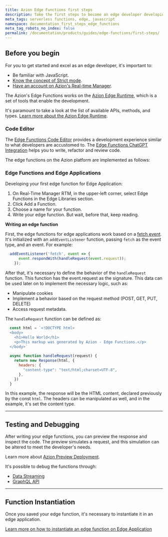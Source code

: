 ```yaml
---
title: Azion Edge Functions first steps
description: Take the first steps to become an edge developer developing edge functions.
meta_tags: serverless functions, edge, javascript
namespace: documentation_first_steps_edge_functions
meta_tag_robots_no_index: false
permalink: /documentation/products/guides/edge-functions/first-steps/
---
```


## Before you begin

For you to get started and excel as an edge developer, it's important to:

- Be familiar with JavaScript.
- [Know the concept of Strict mode](https://developer.mozilla.org/en-US/docs/Web/JavaScript/Reference/Strict_mode).
- [Have an account on Azion's Real-time Manager](/en/documentation/products/accounts/creating-account/).

The Azion's Edge Functions works on the [Azion Edge Runtime](/en/documentation/products/edge-application/edge-functions/runtime/overview/), which is a set of tools that enable the development.

It's paramount to take a look at the list of available APIs, methods, and types. [Learn more about the Azion Edge Runtime](/en/documentation/products/edge-application/edge-functions/runtime/overview/).

### Code Editor

The [Edge Functions Code Editor](/en/documentation/products/edge-application/edge-functions/runtime-api/code-editor/) provides a development experience similar to what developers are accustomed to. The [Edge Functions ChatGPT Integration](/en/documentation/products/edge-application/edge-functions/runtime-api/ai-integration/) helps you to write, refactor and review code.

The edge functions on the Azion platform are implemented as follows:

### Edge Functions and Edge Applications

Developing your first edge function for Edge Application:

1. On Real-Time Manager RTM, in the upper-left corner, select Edge Functions in the Edge Libraries section.
2. Click Add a Function.
3. Choose a name for your function.
4. Write your edge function. But wait, before that, keep reading.

**Writing an edge function**

First, the edge functions for edge applications work based on a [fetch event](/en/documentation/products/edge-application/edge-functions/runtime-apis/javascript/fetch/). It's initialized with an `addEventListener` function, passing `fetch` as the event type, and an event. For example:

```javascript
  addEventListener('fetch', event => {
      event.respondWith(handleRequest(event.request));
    });
```

After that, it's necessary to define the behavior of the `handleRequest` function. This function has the event.request as the signature. This data can be used later on to implement the necessary logic, such as:

- Manipulate cookies
- Implement a behavior based on the request method (POST, GET, PUT, DELETE)
- Access request metadata.

The `handleRequest` function can be defined as:

```javascript
  const html = `<!DOCTYPE html>
  <body>
    <h1>Hello World</h1>
    <p>This markup was generated by Azion - Edge Functions.</p>
  </body>`
  
  async function handleRequest(request) {
    return new Response(html, {
      headers: {
        "content-type": "text/html;charset=UTF-8",
      },
    })
  }
```

In this example, the response will be the HTML content, declared previously by the const `html`. The headers can be manipulated as well, and in the example, it's set the content type.

---

## Testing and Debugging

After writing your edge functions, you can preview the response and inspect the code. The preview simulates a request, and this simulation can be altered to meet the developer's needs.

Learn more about [Azion Preview Deployment](/en/documentation/products/edge-application/edge-functions/runtime-api/preview-deployment/).

It's possible to debug the functions through:

- [Data Streaming](/en/documentation/products/guides/debugging-functions-data-streaming/)
- [GraphQL API](/en/documentation/products/guides/debugging-functions-graphql/)

---

## Function Instantiation

Once you saved your edge function, it's necessary to instantiate it in an edge application.

[Learn more on how to instantiate an edge function on Edge Application](/en/documentation/products/edge-application/edge-functions-instances/)
